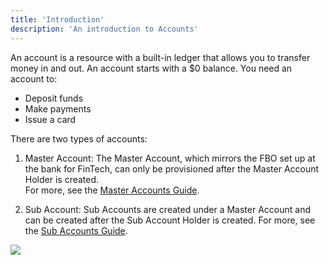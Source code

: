 ```yaml
---
title: 'Introduction'
description: 'An introduction to Accounts'
---
```

An account is a resource with a built-in ledger that allows you to transfer money in and out. An account starts with a $0 balance. You need an account to:
- Deposit funds
- Make payments
- Issue a card

There are two types of accounts:

1. Master Account: The Master Account, which mirrors the FBO set up at the bank for FinTech, can only be provisioned after the Master Account Holder is created.	
For more, see the [Master Accounts Guide](/accounts/master-accounts).

2. Sub Account: Sub Accounts are created under a Master Account and can be created after the Sub Account Holder is created.
For more, see the [Sub Accounts Guide](/accounts/sub-accounts).

<Frame caption="Account hierarchy" type="glass">
  <img src="https://uploads-ssl.webflow.com/66633a8deaa98cd86b9f0eb3/668ed23a334a4fa118a24499_Accounts%20-%20Intro%402x.png" />
</Frame>